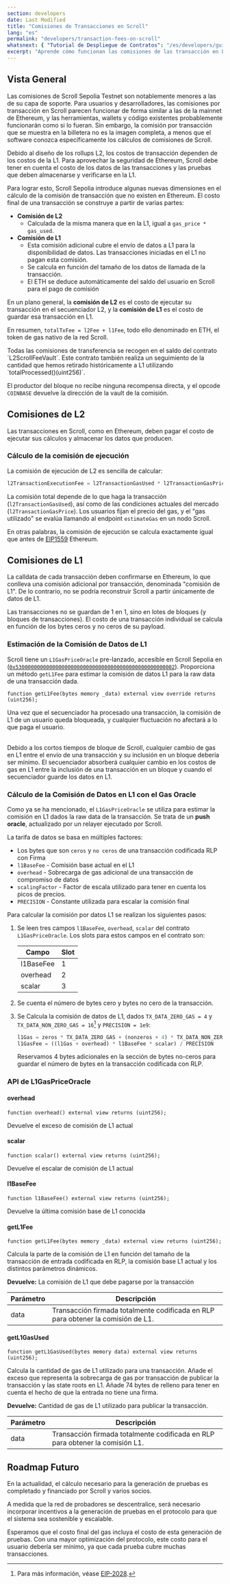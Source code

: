 ```yaml
---
section: developers
date: Last Modified
title: "Comisiones de Transacciones en Scroll"
lang: "es"
permalink: "developers/transaction-fees-on-scroll"
whatsnext: { "Tutorial de Despliegue de Contratos": "/es/developers/guides/contract-deployment-tutorial" }
excerpt: "Aprende cómo funcionan las comisiones de las transacción en L1 y L2 de Scroll "
---
```



## Vista General

Las comisiones de Scroll Sepolia Testnet son notablemente menores a las de su capa de soporte. Para usuarios y desarrolladores, las comisiones por transacción en Scroll parecen funcionar de forma similar a las de la mainnet de Ethereum, y las herramientas, wallets y código existentes probablemente funcionarán como si lo fueran. Sin embargo, la comisión por transacción que se muestra en la billetera no es la imagen completa, a menos que el software conozca específicamente los cálculos de comisiones de Scroll.

Debido al diseño de los rollups L2, los costos de transacción dependen de los costos de la L1. Para aprovechar la seguridad de Ethereum, Scroll debe tener en cuenta el costo de los datos de las transacciones y las pruebas que deben almacenarse y verificarse en la L1.

Para lograr esto, Scroll Sepolia introduce algunas nuevas dimensiones en el cálculo de la comisión de transacción que no existen en Ethereum. El costo final de una transacción se construye a partir de varias partes:

- **Comisión de L2**
  - Calculada de la misma manera que en la L1, igual a `gas_price * gas_used`.
- **Comisión de L1**
  - Esta comisión adicional cubre el envío de datos a L1 para la disponibilidad de datos. Las transacciones iniciadas en el L1 no pagan esta comisión.
  - Se calcula en función del tamaño de los datos de llamada de la transacción.
  - El ETH se deduce automáticamente del saldo del usuario en Scroll para el pago de comisión

En un plano general, la **comisión de L2** es el costo de ejecutar su transacción en el secuenciador L2, y la **comisión de L1** es el costo de guardar esa transacción en L1.

En resumen, `totalTxFee = l2Fee + l1Fee`, todo ello denominado en ETH, el token de gas nativo de la red Scroll.

<Aside type="note" title="¿Dónde se envían las comisiones de las transacciones?">
Todas las comisiones de transferencia se recogen en el saldo del contrato `L2ScrollFeeVault`. Este contrato también realiza un seguimiento de la cantidad que hemos retirado históricamente a L1 utilizando `totalProcessed()(uint256)`.

El productor del bloque no recibe ninguna recompensa directa, y el opcode `COINBASE` devuelve la dirección de la vault de la comisión.

</Aside>

## Comisiones de L2

Las transacciones en Scroll, como en Ethereum, deben pagar el costo de ejecutar sus cálculos y almacenar los datos que producen.

### Cálculo de la comisión de ejecución

La comisión de ejecución de L2 es sencilla de calcular:

```javascript
l2TransactionExecutionFee = l2TransactionGasUsed * l2TransactionGasPrice
```

La comisión total depende de lo que haga la transacción (`l2TransactionGasUsed`), así como de las condiciones actuales del mercado (`l2TransactionGasPrice`). Los usuarios fijan el precio del gas, y el "gas utilizado" se evalúa llamando al endpoint `estimateGas` en un nodo Scroll.

En otras palabras, la comisión de ejecución se calcula exactamente igual que antes de [EIP1559](https://eips.ethereum.org/EIPS/eip-1559) Ethereum.

## Comisiones de L1

La calldata de cada transacción deben confirmarse en Ethereum, lo que conlleva una comisión adicional por transacción, denominada "comisión de L1". De lo contrario, no se podría reconstruir Scroll a partir únicamente de datos de L1.

Las transacciones no se guardan de 1 en 1, sino en lotes de bloques (y bloques de transacciones). El costo de una transacción individual se calcula en función de los bytes ceros y no ceros de su payload.

### Estimación de la Comisión de Datos de L1

Scroll tiene un `L1GasPriceOracle` pre-lanzado, accesible en Scroll Sepolia en ([`0x5300000000000000000000000000000000000000000000000002`](https://sepolia-blockscout.scroll.io/address/0x5300000000000000000000000000000000000002)). Proporciona un método `getL1Fee` para estimar la comisión de datos L1 para la raw data de una transacción dada.

```solidity
function getL1Fee(bytes memory _data) external view override returns (uint256);
```

<Aside type="note" title="¿Qué pasa si sube el precio del gas en L1?">

Una vez que el secuenciador ha procesado una transacción, la comisión de L1 de un usuario queda bloqueada, y cualquier fluctuación no afectará a lo que paga el usuario.

<br />
Debido a los cortos tiempos de bloque de Scroll, cualquier cambio de gas en L1 entre el envío de una transacción y su inclusión en un bloque
debería ser mínimo. El secuenciador absorberá cualquier cambio en los costos de gas en L1 entre la inclusión de una transacción en un bloque y
cuando el secuenciador guarde los datos en L1.

</Aside>

### Cálculo de la Comisión de Datos en L1 con el Gas Oracle

Como ya se ha mencionado, el `L1GasPriceOracle` se utiliza para estimar la comisión en L1 dados la raw data de la transacción. Se trata de un **push oracle**, actualizado por un relayer ejecutado por Scroll.

La tarifa de datos se basa en múltiples factores:

- Los bytes que son `ceros` y `no ceros` de una transacción codificada RLP con Firma
- `l1BaseFee` - Comisión base actual en el L1
- `overhead` - Sobrecarga de gas adicional de una transacción de compromiso de datos
- `scalingFactor` - Factor de escala utilizado para tener en cuenta los picos de precios.
- `PRECISION` - Constante utilizada para escalar la comisión final

Para calcular la comisión por datos L1 se realizan los siguientes pasos:

1. Se leen tres campos `l1BaseFee`, `overhead`, `scalar` del contrato `L1GasPriceOracle`. Los slots para estos campos en el contrato son:

   | Campo     | Slot |
   | --------- | ---- |
   | l1BaseFee | 1    |
   | overhead  | 2    |
   | scalar    | 3    |

2. Se cuenta el número de bytes cero y bytes no cero de la transacción.
3. Se Calcula la comisión de datos de L1, dados `TX_DATA_ZERO_GAS = 4` y `TX_DATA_NON_ZERO_GAS = 16`[^eip-2028] y `PRECISION = 1e9`:

   ```javascript
   l1Gas = zeros * TX_DATA_ZERO_GAS + (nonzeros + 4) * TX_DATA_NON_ZERO_GAS
   l1GasFee = ((l1Gas + overhead) * l1BaseFee * scalar) / PRECISION
   ```

   Reservamos 4 bytes adicionales en la sección de bytes no-ceros para guardar el número de bytes en la transacción codificada con RLP.

[^eip-2028]: Para más información, véase [EIP-2028](https://eips.ethereum.org/EIPS/eip-2028).

### API de L1GasPriceOracle

#### overhead

```solidity
function overhead() external view returns (uint256);
```

Devuelve el exceso de comisión de L1 actual

#### scalar

```solidity
function scalar() external view returns (uint256);
```

Devuelve el escalar de comisión de L1 actual

#### l1BaseFee

```solidity
function l1BaseFee() external view returns (uint256);
```

Devuelve la última comisión base de L1 conocida

#### getL1Fee

```solidity
function getL1Fee(bytes memory _data) external view returns (uint256);
```

Calcula la parte de la comisión de L1 en función del tamaño de la transacción de entrada codificada en RLP, la comisión base L1 actual y los distintos parámetros dinámicos.

**Devuelve:** La comisión de L1 que debe pagarse por la transacción

| Parámetro | Descripción                                                 |
| --------- | ----------------------------------------------------------- |
| data      | Transacción firmada totalmente codificada en RLP para obtener la comisión de L1. |

#### getL1GasUsed

```solidity
function getL1GasUsed(bytes memory data) external view returns (uint256);
```

Calcula la cantidad de gas de L1 utilizado para una transacción. Añade el exceso que representa la sobrecarga de gas por transacción de publicar la transacción y las state roots en L1. Añade 74 bytes de relleno para tener en cuenta el hecho de que la entrada no tiene una firma.

**Devuelve:** Cantidad de gas de L1 utilizado para publicar la transacción.

| Parámetro | Descripción                                                 |
| --------- | ----------------------------------------------------------- |
| data      | Transacción firmada totalmente codificada en RLP para obtener la comisión L1. |

## Roadmap Futuro

En la actualidad, el cálculo necesario para la generación de pruebas es completado y financiado por Scroll y varios socios.

A medida que la red de probadores se descentralice, será necesario incorporar incentivos a la generación de pruebas en el protocolo para que el sistema sea sostenible y escalable.

Esperamos que el costo final del gas incluya el costo de esta generación de pruebas. Con una mayor optimización del protocolo, este costo para el usuario debería ser mínimo, ya que cada prueba cubre muchas transacciones.
